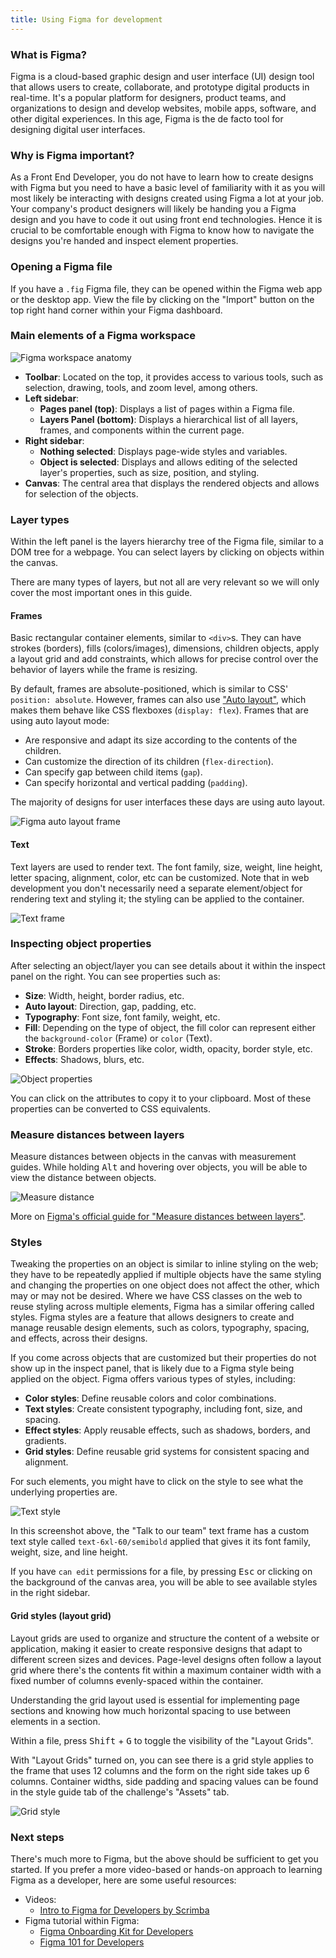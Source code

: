 ```yaml
---
title: Using Figma for development
---
```


### What is Figma?

Figma is a cloud-based graphic design and user interface (UI) design tool that allows users to create, collaborate, and prototype digital products in real-time. It's a popular platform for designers, product teams, and organizations to design and develop websites, mobile apps, software, and other digital experiences. In this age, Figma is the de facto tool for designing digital user interfaces.

### Why is Figma important?

As a Front End Developer, you do not have to learn how to create designs with Figma but you need to have a basic level of familiarity with it as you will most likely be interacting with designs created using Figma a lot at your job. Your company's product designers will likely be handing you a Figma design and you have to code it out using front end technologies. Hence it is crucial to be comfortable enough with Figma to know how to navigate the designs you're handed and inspect element properties.

### Opening a Figma file

If you have a `.fig` Figma file, they can be opened within the Figma web app or the desktop app. View the file by clicking on the "Import" button on the top right hand corner within your Figma dashboard.

### Main elements of a Figma workspace

![Figma workspace anatomy](/img/projects/guides/figma/figma-anatomy.png)

- **Toolbar**: Located on the top, it provides access to various tools, such as selection, drawing, tools, and zoom level, among others.
- **Left sidebar**:
  - **Pages panel (top)**: Displays a list of pages within a Figma file.
  - **Layers Panel (bottom)**: Displays a hierarchical list of all layers, frames, and components within the current page.
- **Right sidebar**:
  - **Nothing selected**: Displays page-wide styles and variables.
  - **Object is selected**: Displays and allows editing of the selected layer's properties, such as size, position, and styling.
- **Canvas**: The central area that displays the rendered objects and allows for selection of the objects.

### Layer types

Within the left panel is the layers hierarchy tree of the Figma file, similar to a DOM tree for a webpage. You can select layers by clicking on objects within the canvas.

There are many types of layers, but not all are very relevant so we will only cover the most important ones in this guide.

#### Frames

Basic rectangular container elements, similar to `<div>`s. They can have strokes (borders), fills (colors/images), dimensions, children objects, apply a layout grid and add constraints, which allows for precise control over the behavior of layers while the frame is resizing.

By default, frames are absolute-positioned, which is similar to CSS' `position: absolute`. However, frames can also use ["Auto layout"](https://www.figma.com/community/file/784448220678228461), which makes them behave like CSS flexboxes (`display: flex`). Frames that are using auto layout mode:

- Are responsive and adapt its size according to the contents of the children.
- Can customize the direction of its children (`flex-direction`).
- Can specify gap between child items (`gap`).
- Can specify horizontal and vertical padding (`padding`).

The majority of designs for user interfaces these days are using auto layout.

![Figma auto layout frame](/img/projects/guides/figma/frame-auto-layout.png)

#### Text

Text layers are used to render text. The font family, size, weight, line height, letter spacing, alignment, color, etc can be customized. Note that in web development you don't necessarily need a separate element/object for rendering text and styling it; the styling can be applied to the container.

![Text frame](/img/projects/guides/figma/frame-text.png)

### Inspecting object properties

After selecting an object/layer you can see details about it within the inspect panel on the right. You can see properties such as:

- **Size**: Width, height, border radius, etc.
- **Auto layout**: Direction, gap, padding, etc.
- **Typography**: Font size, font family, weight, etc.
- **Fill**: Depending on the type of object, the fill color can represent either the `background-color` (Frame) or `color` (Text).
- **Stroke**: Borders properties like color, width, opacity, border style, etc.
- **Effects**: Shadows, blurs, etc.

![Object properties](/img/projects/guides/figma/object-properties.png)

You can click on the attributes to copy it to your clipboard. Most of these properties can be converted to CSS equivalents.

### Measure distances between layers

Measure distances between objects in the canvas with measurement guides. While holding <kbd>Alt</kbd> and hovering over objects, you will be able to view the distance between objects.

![Measure distance](/img/projects/guides/figma/measure-distance.png)

More on [Figma's official guide for "Measure distances between layers"](https://help.figma.com/hc/en-us/articles/360039956974-Measure-distances-between-layers).

### Styles

Tweaking the properties on an object is similar to inline styling on the web; they have to be repeatedly applied if multiple objects have the same styling and changing the properties on one object does not affect the other, which may or may not be desired. Where we have CSS classes on the web to reuse styling across multiple elements, Figma has a similar offering called styles. Figma styles are a feature that allows designers to create and manage reusable design elements, such as colors, typography, spacing, and effects, across their designs.

If you come across objects that are customized but their properties do not show up in the inspect panel, that is likely due to a Figma style being applied on the object. Figma offers various types of styles, including:

- **Color styles**: Define reusable colors and color combinations.
- **Text styles**: Create consistent typography, including font, size, and spacing.
- **Effect styles**: Apply reusable effects, such as shadows, borders, and gradients.
- **Grid styles**: Define reusable grid systems for consistent spacing and alignment.

For such elements, you might have to click on the style to see what the underlying properties are.

![Text style](/img/projects/guides/figma/style-text.png)

In this screenshot above, the "Talk to our team" text frame has a custom text style called `text-6xl-60/semibold` applied that gives it its font family, weight, size, and line height.

If you have `can edit` permissions for a file, by pressing <kbd>Esc</kbd> or clicking on the background of the canvas area, you will be able to see available styles in the right sidebar.

#### Grid styles (layout grid)

Layout grids are used to organize and structure the content of a website or application, making it easier to create responsive designs that adapt to different screen sizes and devices. Page-level designs often follow a layout grid where there's the contents fit within a maximum container width with a fixed number of columns evenly-spaced within the container.

Understanding the grid layout used is essential for implementing page sections and knowing how much horizontal spacing to use between elements in a section.

Within a file, press <kbd>Shift</kbd> + <kbd>G</kbd> to toggle the visibility of the "Layout Grids".

With "Layout Grids" turned on, you can see there is a grid style applies to the frame that uses 12 columns and the form on the right side takes up 6 columns. Container widths, side padding and spacing values can be found in the style guide tab of the challenge's "Assets" tab.

![Grid style](/img/projects/guides/figma/style-grid.png)

### Next steps

There's much more to Figma, but the above should be sufficient to get you started. If you prefer a more video-based or hands-on approach to learning Figma as a developer, here are some useful resources:

- Videos:
  - [Intro to Figma for Developers by Scrimba](https://www.youtube.com/watch?v=fZ-OU_7aBv4)
- Figma tutorial within Figma:
  - [Figma Onboarding Kit for Developers](https://www.figma.com/community/file/1202517341060356377)
  - [Figma 101 for Developers](https://www.figma.com/community/file/1199577674592933191)
